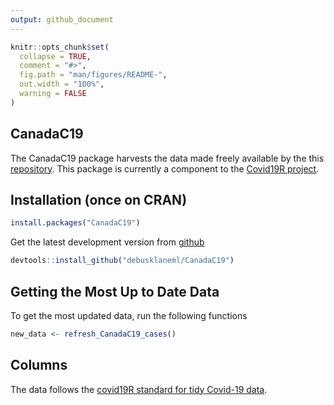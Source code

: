 ```yaml
---
output: github_document
---
```


<!-- README.md is generated from README.Rmd. Please edit that file -->

```r
knitr::opts_chunk$set(
  collapse = TRUE,
  comment = "#>",
  fig.path = "man/figures/README-",
  out.width = "100%",
  warning = FALSE
)
```

## CanadaC19

The  CanadaC19 package harvests the data made freely available by the this [repository](https://github.com/ishaberry/Covid19Canada). This package is currently a component to the [Covid19R project](https://github.com/Covid19R). 

## Installation (once on CRAN)

``` r
install.packages("CanadaC19")
```

Get the latest development version from [github](https://github.com/debusklaneml/CanadaC19)

```r
devtools::install_github("debusklaneml/CanadaC19")
```


## Getting the Most Up to Date Data

To get the most updated data, run the following functions

```r
new_data <- refresh_CanadaC19_cases()
```

## Columns

The data follows the [covid19R standard for tidy Covid-19 data](https://covid19r.github.io/documentation/data-format-standard.html). 



